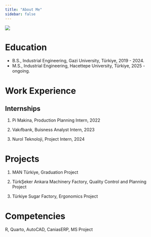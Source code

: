 ```yaml
---
title: "About Me"
sidebar: false 
---
```


![](assets/images/indir.jpg){fig-align="center"}

# Education

-   B.S., Industrial Engineering, Gazi University, Türkiye, 2019 - 2024.
-   M.S., Industrial Engineering, Hacettepe University, Türkiye, 2025 - ongoing.


# Work Experience


## Internships

1.  Pi Makina, Production Planning Intern, 2022

2.  Vakıfbank,  Buisness Analyst Intern, 2023

3.  Nurol Teknoloji, Project Intern, 2024

# Projects

1.   MAN Türkiye, Graduation Project 

2.  TürkŞeker Ankara Machinery Factory, Quality Control and Planning Project

3.  Türkiye Sugar Factory, Ergonomics Project


# Competencies

R, Quarto, AutoCAD, CaniasERP, MS Project


